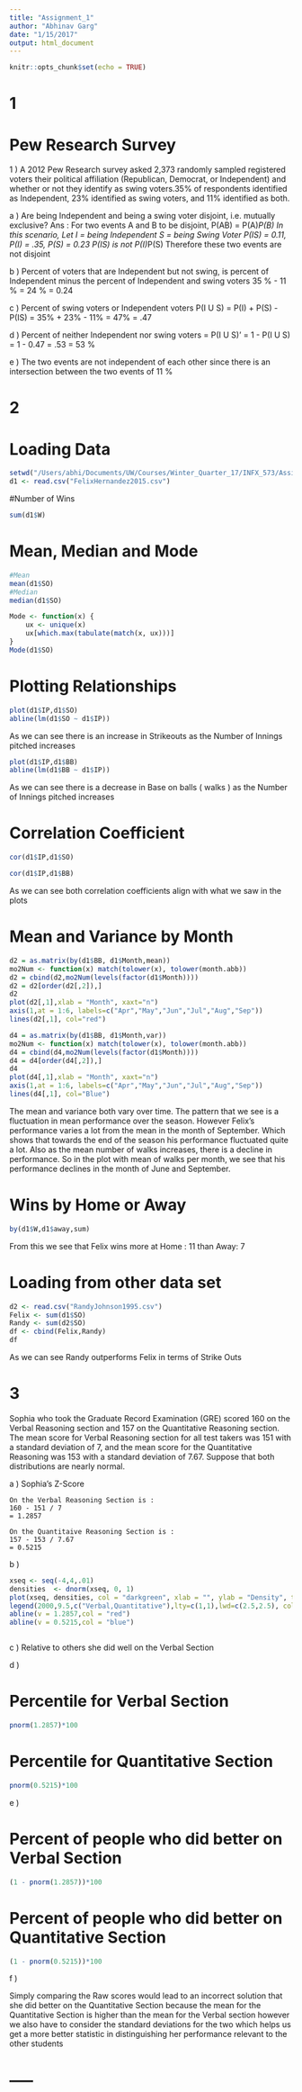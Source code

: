 ```yaml
---
title: "Assignment_1"
author: "Abhinav Garg"
date: "1/15/2017"
output: html_document
---
```


```r
knitr::opts_chunk$set(echo = TRUE)
```
# 1
# Pew Research Survey 

1 ) A 2012 Pew Research survey asked 2,373 randomly sampled registered voters their political affiliation (Republican, Democrat, or Independent) and whether or not they identify as swing voters.35% of respondents identified as Independent, 23% identified as swing voters, and 11% identified as both.

a ) Are being Independent and being a swing voter disjoint, i.e. mutually exclusive?
Ans : For two events A and B to be disjoint, P(AB) = P(A)*P(B)
      In this scenario, Let I = being Independent S = being Swing Voter
      P(IS) = 0.11, P(I) = .35, P(S) = 0.23
      P(IS) is not P(I)*P(S)
      Therefore these two events are not disjoint
      
b ) Percent of voters that are Independent but not swing, is percent of Independent     minus the percent of Independent and swing voters 
    35 % - 11 % = 24 % 
    = 0.24

c ) Percent of swing voters or Independent voters P(I U S) = P(I) + P(S) - P(IS)
    = 35% + 23% - 11%
    = 47% 
    = .47 
    
d ) Percent of neither Independent nor swing voters 
    = P(I U S)'
    = 1 - P(I U S)
    = 1 - 0.47
    = .53
    = 53 %

e ) The two events are not independent of each other since there is an intersection between the two events of 11 %

# 2

# Loading Data 

```r
setwd("/Users/abhi/Documents/UW/Courses/Winter_Quarter_17/INFX_573/Assignments/Assignment_1")
d1 <- read.csv("FelixHernandez2015.csv")
```
#Number of Wins
```r
 

sum(d1$W)

```

# Mean, Median and Mode 
```r
#Mean
mean(d1$SO)
#Median
median(d1$SO)

Mode <- function(x) {
    ux <- unique(x)
    ux[which.max(tabulate(match(x, ux)))]
}
Mode(d1$SO)
```

# Plotting Relationships 
```r
plot(d1$IP,d1$SO)
abline(lm(d1$SO ~ d1$IP))
```

As we can see there is an increase in Strikeouts as the Number of Innings pitched increases 

```r
plot(d1$IP,d1$BB)
abline(lm(d1$BB ~ d1$IP))
```

As we can see there is a decrease in Base on balls ( walks ) as the Number of Innings pitched increases 

# Correlation Coefficient 
```r
cor(d1$IP,d1$SO)
```

```r
cor(d1$IP,d1$BB)
```

As we can see both correlation coefficients align with what we saw in the plots 

# Mean and Variance by Month 

```r
d2 = as.matrix(by(d1$BB, d1$Month,mean))
mo2Num <- function(x) match(tolower(x), tolower(month.abb))
d2 = cbind(d2,mo2Num(levels(factor(d1$Month))))
d2 = d2[order(d2[,2]),]
d2
plot(d2[,1],xlab = "Month", xaxt="n")
axis(1,at = 1:6, labels=c("Apr","May","Jun","Jul","Aug","Sep"))
lines(d2[,1], col="red")

```

```r
d4 = as.matrix(by(d1$BB, d1$Month,var))
mo2Num <- function(x) match(tolower(x), tolower(month.abb))
d4 = cbind(d4,mo2Num(levels(factor(d1$Month))))
d4 = d4[order(d4[,2]),]
d4
plot(d4[,1],xlab = "Month", xaxt="n")
axis(1,at = 1:6, labels=c("Apr","May","Jun","Jul","Aug","Sep"))
lines(d4[,1], col="Blue")
```

The mean and variance both vary over time. The pattern that we see is a fluctuation in mean performance over the season. However Felix's performance varies a lot from the mean in the month of September. Which shows that towards the end of the season his performance fluctuated quite a lot. Also as the mean number of walks increases, there is a decline in performance. So in the plot with mean of walks per month, we see that his performance declines in the month of June and September. 

# Wins by Home or Away
```r
by(d1$W,d1$away,sum)
```

From this we see that Felix wins more at Home : 11 than Away: 7

# Loading from other data set 
```r
d2 <- read.csv("RandyJohnson1995.csv")
Felix <- sum(d1$SO)
Randy <- sum(d2$SO)
df <- cbind(Felix,Randy)
df
```

As we can see Randy outperforms Felix in terms of Strike Outs

# 3
Sophia who took the Graduate Record Examination (GRE) scored 160 on the Verbal Reasoning
section and 157 on the Quantitative Reasoning section. The mean score for Verbal Reasoning section
for all test takers was 151 with a standard deviation of 7, and the mean score for the Quantitative
Reasoning was 153 with a standard deviation of 7.67. Suppose that both distributions are nearly
normal.

a ) Sophia's Z-Score 

    On the Verbal Reasoning Section is :
    160 - 151 / 7 
    = 1.2857
    
    On the Quantitaive Reasoning Section is :
    157 - 153 / 7.67
    = 0.5215
    
b ) 
```r
xseq <- seq(-4,4,.01)
densities  <- dnorm(xseq, 0, 1)
plot(xseq, densities, col = "darkgreen", xlab = "", ylab = "Density", type = "l", lwd = 2, main = "Standard Normal")
legend(2000,9.5,c("Verbal,Quantitative"),lty=c(1,1),lwd=c(2.5,2.5), col=c("red","blue"))
abline(v = 1.2857,col = "red")
abline(v = 0.5215,col = "blue")



```
    
c ) Relative to others she did well on the Verbal Section

d )

# Percentile for Verbal Section 
```r
pnorm(1.2857)*100
```
# Percentile for Quantitative Section 
```r
pnorm(0.5215)*100
```

e ) 

# Percent of people who did better on Verbal Section 
```r
(1 - pnorm(1.2857))*100
```

# Percent of people who did better on Quantitative Section 
```r
(1 - pnorm(0.5215))*100
```

f )

Simply comparing the Raw scores would lead to an incorrect solution that she did better on the Quantitative Section because the mean for the Quantitative Section is higher than the mean for the Verbal section however we also have to consider the standard deviations for the two which helps us get a more better statistic in distinguishing her performance relevant to the other students 

# -----
```r
```


